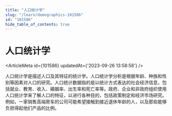```yaml
---
title: "人口统计学"
slug: "/learn/demographics-101586"
id: "101586"
hide_table_of_contents: true
---
```



# 人口统计学

<ArticleMeta id={101586} updatedAt={'2023-09-26 13:58:58'} />
<div className='border-solid border-b border-t-0 my-4 border-[var(--ifm-color-gray-300)]' />

人口统计学是描述人口及其特征的统计学。人口统计学分析是根据年龄、种族和性别等因素对人口的研究。人口统计数据指的是以统计方式表达的社会经济信息，包括就业、教育、收入、婚姻率、出生率和死亡率等。政府、企业和非政府组织使用人口统计学来了解人口的特征，以进行各种目的，包括政策制定和经济市场研究。例如，一家销售高端房车的公司可能希望接触到接近退休年龄的人，以及那些能够负担得起他们产品的比例。
